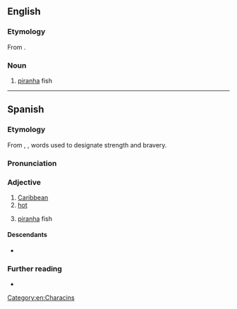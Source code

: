 {{also|Caribe|Ca-ri-bê}}
==English==

===Etymology===
From {{der|en|es|caribe}}.

===Noun===
{{en-noun}}

# [[piranha]] fish

{{Webster 1913}}

[[Category:en:Characins]]

----

==Spanish==

===Etymology===
From {{der|es|arw|kalingo}}, {{m|arw|kalino}}, words used to designate strength and bravery.

===Pronunciation===
{{es-IPA}}

===Adjective===
{{es-adj}}

# [[Caribbean]]
# [[hot]]
#: {{uxi|es|sol '''caribe'''|'''hot''' sun}}
# [[piranha]] fish

====Descendants====
* {{desc|la|Caribaeus}}

===Further reading===
* {{R:es:DRAE}}